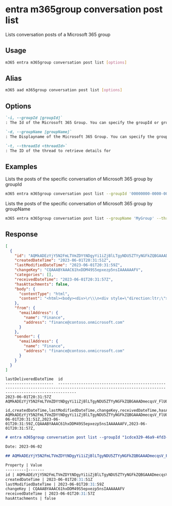 
# entra m365group conversation post list

Lists conversation posts of a Microsoft 365 group

## Usage

```sh
m365 entra m365group conversation post list [options]
```

## Alias

```sh
m365 aad m365group conversation post list [options]
```

## Options

```md definition-list
`-i, --groupId [groupId]`
: The Id of the Microsoft 365 Group. You can specify the groupId or groupName, but not both.

`-d, --groupName [groupName]`
: The Displayname of the Microsoft 365 Group. You can specify the groupId or groupName, but not both.

`-t, --threadId <threadId>`
: The ID of the thread to retrieve details for
```

<Global />

## Examples

Lists the posts of the specific conversation of Microsoft 365 group by groupId

```sh
m365 entra m365group conversation post list --groupId '00000000-0000-0000-0000-000000000000' --threadId 'AAQkADkwN2Q2NDg1LWQ3ZGYtNDViZi1iNGRiLTVhYjJmN2Q5NDkxZQAQAOnRAfDf71lIvrdK85FAn5E='
```

Lists the posts of the specific conversation of Microsoft 365 group by groupName

```sh
m365 entra m365group conversation post list --groupName 'MyGroup' --threadId 'AAQkADkwN2Q2NDg1LWQ3ZGYtNDViZi1iNGRiLTVhYjJmN2Q5NDkxZQAQAOnRAfDf71lIvrdK85FAn5E='
```

## Response

<Tabs>
  <TabItem value="JSON">

  ```json
  [
    {
      "id": "AQMkADEzYjY5N2FmLTVmZDYtNDgyYi1iZjBlLTgyNDU5ZTYyNGFkZQBGAAADmecqsV_FlUO5yIjb39c8WAcAutYcQwzOPUuXqcXs6eZ7CAAAAgEMAAAAutYcQwzOPUuXqcXs6eZ7CAAAAglBAAAA",
      "createdDateTime": "2023-06-01T20:31:51Z",
      "lastModifiedDateTime": "2023-06-01T20:31:59Z",
      "changeKey": "CQAAABYAAAC61hxDDM49S5epxezp5nsIAAAAAAFV",
      "categories": [],
      "receivedDateTime": "2023-06-01T20:31:57Z",
      "hasAttachments": false,
      "body": {
        "contentType": "html",
        "content": "<html><body><div>\r\\\n<div style=\"direction:ltr;\"><table border=\"0\" cellspacing=\"0\" cellpadding=\"0\" id=\"x_bodyTable\" style=\"vertical-align:top;width:100%;height:100%;border-spacing:0;border-collapse:collapse;margin:0;padding:0;border-width:0;box-sizing:border-box;\">\r\\\n<tr style=\"vertical-align:top;margin:0;padding:0;border-width:0;box-sizing:border-box;\">\r\\\n<td id=\"x_bodyCell\" style=\"vertical-align:top;direction:ltr;width:100%;height:100%;margin:0;padding:0;border-width:0;box-sizing:border-box;\"><table border=\"0\" cellspacing=\"0\" cellpadding=\"0\" id=\"x_content\" style=\"font-family:Segoe UI,Tahoma,Microsoft Sans Serif,Verdana,sans-serif;vertical-align:top;border-spacing:0;border-collapse:collapse;margin:0;padding:0;border-width:0;box-sizing:border-box;\">\r\\\n<tr style=\"vertical-align:top;margin:0;padding:0;border-width:0;box-sizing:border-box;\">\r\\\n<td style=\"font-family:Segoe UI,Tahoma,Microsoft Sans Serif,Verdana,sans-serif;vertical-align:top;height:64px;margin:0;padding:0 0 20px 0;border-width:0;box-sizing:border-box;\">\r\\\n<div style=\"color:#0072C6;font-size:18pt;vertical-align:top;margin:0;padding:0;border-width:0;box-sizing:border-box;\">Welcome to the Finance group.</div>\r\\\n<div style=\"font-size:10pt;vertical-align:top;margin:5px 0 0 0;padding:0;border-width:0;box-sizing:border-box;\">Use the group to share ideas, files, and important dates.</div></td></tr>\r\\\n<tr style=\"vertical-align:top;margin:0;padding:0;border-width:0;box-sizing:border-box;\">\r\\\n<td style=\"vertical-align:top;margin:0;padding:0;border-width:0;box-sizing:border-box;\"><table align=\"left\" border=\"0\" cellspacing=\"0\" cellpadding=\"0\" style=\"color:#666666;vertical-align:top;width:213px;border-spacing:0;border-collapse:collapse;margin:0;padding:0;border-width:0;box-sizing:border-box;\">\r\\\n<tr style=\"vertical-align:top;margin:0;padding:0;border-width:0;box-sizing:border-box;\">\r\\\n<td style=\"vertical-align:top;margin:0;padding:0 0 5px 0;border-width:0;box-sizing:border-box;\"><a href=\"mailto:finance@contoso.onmicrosoft.com\" data-auth=\"NotApplicable\" style=\"text-decoration:none;\"><img data-imagetype=\"AttachmentByCid\" originalSrc=\"cid:conversationicon\" explicitlogon=\"finance@contoso.onmicrosoft.com\" src=\"cid:conversationicon\" width=\"64\" height=\"64\" style=\"display:block;text-decoration:none;border-width:0;outline:none;\"></a></td></tr>\r\\\n<tr style=\"vertical-align:top;margin:0;padding:0;border-width:0;box-sizing:border-box;\">\r\\\n<td style=\"font-family:Segoe UI,Tahoma,Microsoft Sans Serif,Verdana,sans-serif;vertical-align:top;margin:0;padding:5px 15px 5px 0;border-width:0;box-sizing:border-box;\"><a href=\"mailto:finance@contoso.onmicrosoft.com\" data-auth=\"NotApplicable\" style=\"text-decoration:none;\">\r\\\n<div style=\"color:#0072C6;font-size:14pt;vertical-align:top;text-decoration:none;margin:0;padding:0;border-width:0;box-sizing:border-box;\">Start a conversation</div></a></td></tr>\r\\\n<tr style=\"vertical-align:top;margin:0;padding:0;border-width:0;box-sizing:border-box;\">\r\\\n<td style=\"font-family:Segoe UI,Tahoma,Microsoft Sans Serif,Verdana,sans-serif;vertical-align:top;margin:0;padding:0 15px 20px 0;border-width:0;box-sizing:border-box;\">\r\\\n<div style=\"color:#666666;font-size:10pt;font-family:Segoe UI,Tahoma,Microsoft Sans Serif,Verdana,sans-serif;vertical-align:top;margin:0;padding:0;border-width:0;box-sizing:border-box;\">Read group conversations or start your own.</div></td></tr></table><table align=\"left\" border=\"0\" cellspacing=\"0\" cellpadding=\"0\" style=\"color:#666666;vertical-align:top;width:213px;border-spacing:0;border-collapse:collapse;margin:0;padding:0;border-width:0;box-sizing:border-box;\">\r\\\n<tr style=\"vertical-align:top;margin:0;padding:0;border-width:0;box-sizing:border-box;\">\r\\\n<td style=\"vertical-align:top;margin:0;padding:0 0 5px 0;border-width:0;box-sizing:border-box;\"><a href=\"https://outlook.office365.com/owa/finance@contoso.onmicrosoft.com/groupsubscription.ashx?realm=contoso.onmicrosoft.com&amp;source=WarmingEmail&amp;action=site\" data-auth=\"NotApplicable\" style=\"text-decoration:none;\"><img data-imagetype=\"AttachmentByCid\" originalSrc=\"cid:documenticon\" explicitlogon=\"finance@contoso.onmicrosoft.com\" src=\"cid:documenticon\" width=\"64\" height=\"64\" style=\"display:block;text-decoration:none;border-width:0;outline:none;\"></a></td></tr>\r\\\n<tr style=\"vertical-align:top;margin:0;padding:0;border-width:0;box-sizing:border-box;\">\r\\\n<td style=\"font-family:Segoe UI,Tahoma,Microsoft Sans Serif,Verdana,sans-serif;vertical-align:top;margin:0;padding:5px 15px 5px 0;border-width:0;box-sizing:border-box;\"><a href=\"https://outlook.office365.com/owa/finance@contoso.onmicrosoft.com/groupsubscription.ashx?realm=contoso.onmicrosoft.com&amp;source=WarmingEmail&amp;action=site\" data-auth=\"NotApplicable\" style=\"text-decoration:none;\">\r\\\n<div style=\"color:#0072C6;font-size:14pt;vertical-align:top;text-decoration:none;margin:0;padding:0;border-width:0;box-sizing:border-box;\">Add to the team site</div></a></td></tr>\r\\\n<tr style=\"vertical-align:top;margin:0;padding:0;border-width:0;box-sizing:border-box;\">\r\\\n<td style=\"font-family:Segoe UI,Tahoma,Microsoft Sans Serif,Verdana,sans-serif;vertical-align:top;margin:0;padding:0 15px 20px 0;border-width:0;box-sizing:border-box;\">\r\\\n<div style=\"color:#666666;font-size:10pt;font-family:Segoe UI,Tahoma,Microsoft Sans Serif,Verdana,sans-serif;vertical-align:top;margin:0;padding:0;border-width:0;box-sizing:border-box;\">Start sharing and collaborating on content in SharePoint.</div></td></tr></table></td></tr>\r\\\n<tr style=\"vertical-align:top;margin:0;padding:0;border-width:0;box-sizing:border-box;\">\r\\\n<td style=\"vertical-align:top;margin:0;padding:0;border-width:0;box-sizing:border-box;\"><table align=\"left\" border=\"0\" cellspacing=\"0\" cellpadding=\"0\" style=\"color:#666666;vertical-align:top;width:213px;border-spacing:0;border-collapse:collapse;margin:0;padding:0;border-width:0;box-sizing:border-box;\">\r\\\n<tr style=\"vertical-align:top;margin:0;padding:0;border-width:0;box-sizing:border-box;\">\r\\\n<td style=\"vertical-align:top;margin:0;padding:0 0 5px 0;border-width:0;box-sizing:border-box;\"><a href=\"https://outlook.office365.com/owa/finance@contoso.onmicrosoft.com/groupsubscription.ashx?realm=contoso.onmicrosoft.com&amp;source=WarmingEmail&amp;action=files\" data-auth=\"NotApplicable\" style=\"text-decoration:none;\"><img data-imagetype=\"AttachmentByCid\" originalSrc=\"cid:filesicon\" explicitlogon=\"finance@contoso.onmicrosoft.com\" src=\"cid:filesicon\" width=\"64\" height=\"64\" style=\"display:block;text-decoration:none;border-width:0;outline:none;\"></a></td></tr>\r\\\n<tr style=\"vertical-align:top;margin:0;padding:0;border-width:0;box-sizing:border-box;\">\r\\\n<td style=\"font-family:Segoe UI,Tahoma,Microsoft Sans Serif,Verdana,sans-serif;vertical-align:top;margin:0;padding:5px 15px 5px 0;border-width:0;box-sizing:border-box;\"><a href=\"https://outlook.office365.com/owa/finance@contoso.onmicrosoft.com/groupsubscription.ashx?realm=contoso.onmicrosoft.com&amp;source=WarmingEmail&amp;action=files\" data-auth=\"NotApplicable\" style=\"text-decoration:none;\">\r\\\n<div style=\"color:#0072C6;font-size:14pt;vertical-align:top;text-decoration:none;margin:0;padding:0;border-width:0;box-sizing:border-box;\">Share files</div></a></td></tr>\r\\\n<tr style=\"vertical-align:top;margin:0;padding:0;border-width:0;box-sizing:border-box;\">\r\\\n<td style=\"font-family:Segoe UI,Tahoma,Microsoft Sans Serif,Verdana,sans-serif;vertical-align:top;margin:0;padding:0 15px 20px 0;border-width:0;box-sizing:border-box;\">\r\\\n<div style=\"color:#666666;font-size:10pt;font-family:Segoe UI,Tahoma,Microsoft Sans Serif,Verdana,sans-serif;vertical-align:top;margin:0;padding:0;border-width:0;box-sizing:border-box;\">View, edit, and share all group files, including email attachments.</div></td></tr></table><table align=\"left\" border=\"0\" cellspacing=\"0\" cellpadding=\"0\" style=\"color:#666666;vertical-align:top;width:213px;border-spacing:0;border-collapse:collapse;margin:0;padding:0;border-width:0;box-sizing:border-box;\">\r\\\n<tr style=\"vertical-align:top;margin:0;padding:0;border-width:0;box-sizing:border-box;\">\r\\\n<td style=\"vertical-align:top;margin:0;padding:0 0 5px 0;border-width:0;box-sizing:border-box;\"><a href=\"https://outlook.office365.com/connectors/?MailboxAddress=finance%40contoso.onmicrosoft.com&amp;src=wumail\" data-auth=\"NotApplicable\" style=\"text-decoration:none;\"><img data-imagetype=\"AttachmentByCid\" originalSrc=\"cid:connectoricon\" explicitlogon=\"finance@contoso.onmicrosoft.com\" src=\"cid:connectoricon\" width=\"64\" height=\"64\" style=\"display:block;text-decoration:none;border-width:0;outline:none;\"></a></td></tr>\r\\\n<tr style=\"vertical-align:top;margin:0;padding:0;border-width:0;box-sizing:border-box;\">\r\\\n<td style=\"font-family:Segoe UI,Tahoma,Microsoft Sans Serif,Verdana,sans-serif;vertical-align:top;margin:0;padding:5px 15px 5px 0;border-width:0;box-sizing:border-box;\"><a href=\"https://outlook.office365.com/connectors/?MailboxAddress=finance%40contoso.onmicrosoft.com&amp;src=wumail\" data-auth=\"NotApplicable\" style=\"text-decoration:none;\">\r\\\n<div style=\"color:#0072C6;font-size:14pt;vertical-align:top;text-decoration:none;margin:0;padding:0;border-width:0;box-sizing:border-box;\">Connect your apps</div></a></td></tr>\r\\\n<tr style=\"vertical-align:top;margin:0;padding:0;border-width:0;box-sizing:border-box;\">\r\\\n<td style=\"font-family:Segoe UI,Tahoma,Microsoft Sans Serif,Verdana,sans-serif;vertical-align:top;margin:0;padding:0 15px 20px 0;border-width:0;box-sizing:border-box;\">\r\\\n<div style=\"color:#666666;font-size:10pt;font-family:Segoe UI,Tahoma,Microsoft Sans Serif,Verdana,sans-serif;vertical-align:top;margin:0;padding:0;border-width:0;box-sizing:border-box;\">Connect apps like Twitter and Trello to stay current with information and updates your team cares about.</div></td></tr></table></td></tr></table></td></tr></table></div></div>\r\\\n</body></html>"
      },
      "from": {
        "emailAddress": {
          "name": "Finance",
          "address": "finance@contoso.onmicrosoft.com"
        }
      },
      "sender": {
        "emailAddress": {
          "name": "Finance",
          "address": "finance@contoso.onmicrosoft.com"
        }
      }
    }
  ]
  ```

  </TabItem>
  <TabItem value="Text">

  ```text
  lastDeliveredDateTime  id
  ---------------------  ----------------------------------------------------------------------------------------------------------------------------------------------------
  2023-06-01T20:31:57Z   AQMkADEzYjY5N2FmLTVmZDYtNDgyYi1iZjBlLTgyNDU5ZTYyNGFkZQBGAAADmecqsV_FlUO5yIjb39c8WAcAutYcQwzOPUuXqcXs6eZ7CAAAAgEMAAAAutYcQwzOPUuXqcXs6eZ7CAAAAglBAAAA
  ```

  </TabItem>
  <TabItem value="CSV">

  ```csv
  id,createdDateTime,lastModifiedDateTime,changeKey,receivedDateTime,hasAttachments
  AQMkADEzYjY5N2FmLTVmZDYtNDgyYi1iZjBlLTgyNDU5ZTYyNGFkZQBGAAADmecqsV_FlUO5yIjb39c8WAcAutYcQwzOPUuXqcXs6eZ7CAAAAgEMAAAAutYcQwzOPUuXqcXs6eZ7CAAAAglBAAAA,2023-06-01T20:31:51Z,2023-06-01T20:31:59Z,CQAAABYAAAC61hxDDM49S5epxezp5nsIAAAAAAFV,2023-06-01T20:31:57Z,
  ```

  </TabItem>
  <TabItem value="Markdown">

  ```md
  # entra m365group conversation post list --groupId "1cdce329-46a9-4fd3-8826-fe6587d25a8c" --threadId "AAQkADEzYjY5N2FmLTVmZDYtNDgyYi1iZjBlLTgyNDU5ZTYyNGFkZQAQAGhnITi5DTNEgxisPwMQu74="

  Date: 2023-06-02

  ## AQMkADEzYjY5N2FmLTVmZDYtNDgyYi1iZjBlLTgyNDU5ZTYyNGFkZQBGAAADmecqsV_FlUO5yIjb39c8WAcAutYcQwzOPUuXqcXs6eZ7CAAAAgEMAAAAutYcQwzOPUuXqcXs6eZ7CAAAAglBAAAA

  Property | Value
  ---------|-------
  id | AQMkADEzYjY5N2FmLTVmZDYtNDgyYi1iZjBlLTgyNDU5ZTYyNGFkZQBGAAADmecqsV\_FlUO5yIjb39c8WAcAutYcQwzOPUuXqcXs6eZ7CAAAAgEMAAAAutYcQwzOPUuXqcXs6eZ7CAAAAglBAAAA
  createdDateTime | 2023-06-01T20:31:51Z
  lastModifiedDateTime | 2023-06-01T20:31:59Z
  changeKey | CQAAABYAAAC61hxDDM49S5epxezp5nsIAAAAAAFV
  receivedDateTime | 2023-06-01T20:31:57Z
  hasAttachments | false
  ```

  </TabItem>
</Tabs>
